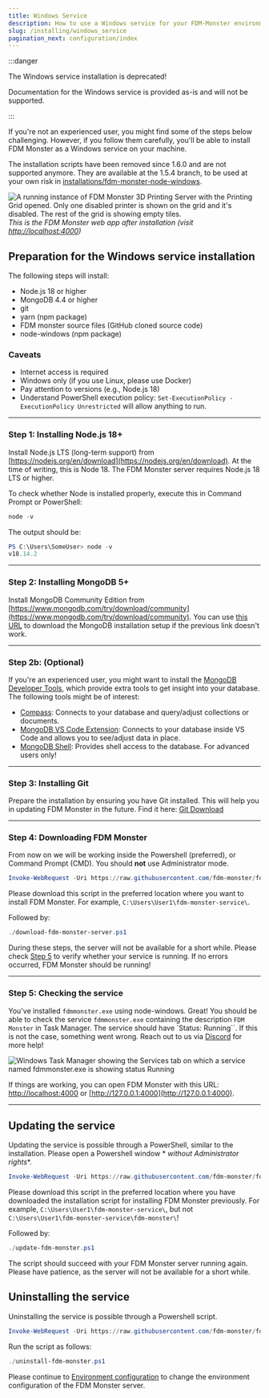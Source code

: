 ```yaml
---
title: Windows Service
description: How to use a Windows service for your FDM-Monster environment (deprecated)
slug: /installing/windows_service
pagination_next: configuration/index
---
```

:::danger

The Windows service installation is deprecated!

Documentation for the Windows service is provided as-is and will not be supported.

:::

If you're not an experienced user, you might find some of the steps below challenging. However, if you follow them
carefully, you'll be able to install FDM Monster as a Windows service on your machine.

The installation scripts have been removed since 1.6.0 and are not supported anymore. They are available at the 1.5.4 branch, to be used at your own risk
in [installations/fdm-monster-node-windows](https://github.com/fdm-monster/fdm-monster/tree/1.5.4/installations/fdm-monster-node-windows).

![A running instance of FDM Monster 3D Printing Server with the Printing Grid opened.
Only one disabled printer is shown on the grid and it's disabled.
The rest of the grid is showing empty tiles.](../images/server-running.png)
*This is the FDM Monster web app after installation (visit [http://localhost:4000](http://localhost:4000))*

## Preparation for the Windows service installation

The following steps will install:

- Node.js 18 or higher
- MongoDB 4.4 or higher
- git
- yarn (npm package)
- FDM monster source files (GitHub cloned source code)
- node-windows (npm package)

### Caveats

- Internet access is required
- Windows only (if you use Linux, please use Docker)
- Pay attention to versions (e.g., Node.js 18)
- Understand PowerShell execution policy: `Set-ExecutionPolicy -ExecutionPolicy Unrestricted` will allow anything to
  run.

---

### Step 1: Installing Node.js 18+

Install Node.js LTS (long-term support) from [https://nodejs.org/en/download](https://nodejs.org/en/download). At the
time of writing, this is Node 18. The FDM Monster server requires Node.js 18 LTS or higher.

To check whether Node is installed properly, execute this in Command Prompt or PowerShell:

```powershell
node -v
```

The output should be:

```powershell
PS C:\Users\SomeUser> node -v
v18.14.2
```

---

### Step 2: Installing MongoDB 5+

Install MongoDB Community Edition
from [https://www.mongodb.com/try/download/community](https://www.mongodb.com/try/download/community).
You can use [this URL](https://fastdl.mongodb.org/windows/mongodb-windows-x86_64-6.0.5-signed.msi) to download the
MongoDB installation setup
if the previous link doesn't work.

---

### Step 2b: (Optional)

If you're an experienced user, you might want to install
the [MongoDB Developer Tools](https://www.mongodb.com/developer-tools), which provide extra tools to get insight into
your database. The following tools might be of interest:

- [Compass](https://www.mongodb.com/products/compass): Connects to your database and query/adjust collections or
  documents.
- [MongoDB VS Code Extension](https://www.mongodb.com/products/vs-code): Connects to your database inside VS Code and
  allows you to see/adjust data in place.
- [MongoDB Shell](https://www.mongodb.com/products/shell): Provides shell access to the database. For advanced users
  only!

---

### Step 3: Installing Git

Prepare the installation by ensuring you have Git installed. This will help you in updating FDM Monster in the future.
Find it here: [Git Download](https://git-scm.com/downloads)

---

### Step 4: Downloading FDM Monster

From now on we will be working inside the Powershell (preferred), or Command Prompt (CMD). You should **not** use
Administrator mode.

```powershell
Invoke-WebRequest -Uri https://raw.githubusercontent.com/fdm-monster/fdm-monster/develop/installations/fdm-monster-node-windows/download-fdm-monster-server.ps1 -OutFile .\download-fdm-monster-server.ps1
```

Please download this script in the preferred location where you want to install FDM Monster. For
example, `C:\Users\User1\fdm-monster-service\`.

Followed by:

```powershell
./download-fdm-monster-server.ps1
```

During these steps, the server will not be available for a short while. Please
check [Step 5](#step-5-checking-the-service) to verify whether your service is running.
If no errors occurred, FDM Monster should be running!

---

### Step 5: Checking the service

You've installed `fdmmonster.exe` using node-windows. Great! You should be able to check the service `fdmmonster.exe`
containing the description `FDM Monster` in Task Manager.
The service should have `Status: Running``. If this is not the case, something went wrong. Reach out to us
via [Discord](https://discord.gg/mwA8uP8CMc) for more help!

![Windows Task Manager showing the Services tab on which a service named fdmmonster.exe is showing status Running](../images/task-manager.png)

If things are working, you can open FDM Monster with this URL: [http://localhost:4000](http://localhost:4000)
or [http://127.0.0.1:4000](http://127.0.0.1:4000).

---

## Updating the service

Updating the service is possible through a PowerShell, similar to the installation. Please open a Powershell window *
*without Administrator rights**.

```powershell
Invoke-WebRequest -Uri https://raw.githubusercontent.com/fdm-monster/fdm-monster/develop/installations/fdm-monster-node-windows/update-fdm-monster.ps1 -OutFile .\update-fdm-monster.ps1
```

Please download this script in the preferred location where you have downloaded the installation script for installing
FDM Monster previously.
For example, `C:\Users\User1\fdm-monster-service\`, but not `C:\Users\User1\fdm-monster-service\fdm-monster\`!

Followed by:

```powershell
./update-fdm-monster.ps1
```

The script should succeed with your FDM Monster server running again. Please have patience, as the server will not be
available for a short while.

## Uninstalling the service

Uninstalling the service is possible through a Powershell script.

```powershell
Invoke-WebRequest -Uri https://raw.githubusercontent.com/fdm-monster/fdm-monster/develop/installations/fdm-monster-node-windows/uninstall-fdm-monster.ps1 -OutFile .\uninstall-fdm-monster.ps1
```

Run the script as follows:

```powershell
./uninstall-fdm-monster.ps1
```

Please continue to [Environment configuration](../configuration/preconfiguration.mdx) to change the environment
configuration of the FDM Monster server.
